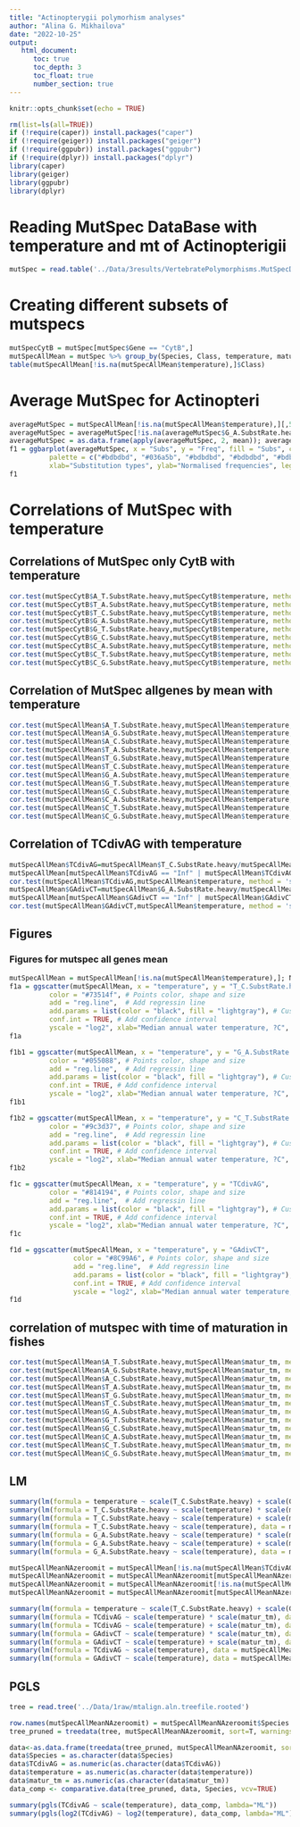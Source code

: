 ```yaml
---
title: "Actinopterygii polymorhism analyses"
author: "Alina G. Mikhailova"
date: "2022-10-25"
output:    
   html_document:
      toc: true
      toc_depth: 3
      toc_float: true
      number_section: true
---
```


```r
knitr::opts_chunk$set(echo = TRUE)
```

```r
rm(list=ls(all=TRUE))
if (!require(caper)) install.packages("caper")
if (!require(geiger)) install.packages("geiger")
if (!require(ggpubr)) install.packages("ggpubr")
if (!require(dplyr)) install.packages("dplyr")
library(caper)
library(geiger)
library(ggpubr)
library(dplyr)
```

# Reading MutSpec DataBase with temperature and mt of Actinopterigii 

```r
mutSpec = read.table('../Data/3results/VertebratePolymorphisms.MutSpecData.txt', header = TRUE)
```

# Creating different subsets of mutspecs
```r
mutSpecCytB = mutSpec[mutSpec$Gene == "CytB",]
mutSpecAllMean = mutSpec %>% group_by(Species, Class, temperature, matur_tm); mutSpecAllMean = mutSpecAllMean %>% summarise(A_C.SubstRate.heavy=mean(A_C.SubstRate.heavy), A_G.SubstRate.heavy=mean(A_G.SubstRate.heavy), A_T.SubstRate.heavy=mean(A_T.SubstRate.heavy), C_A.SubstRate.heavy=mean(C_A.SubstRate.heavy), C_G.SubstRate.heavy=mean(C_G.SubstRate.heavy), C_T.SubstRate.heavy=mean(C_T.SubstRate.heavy), G_A.SubstRate.heavy=mean(G_A.SubstRate.heavy), G_C.SubstRate.heavy=mean(G_C.SubstRate.heavy), G_T.SubstRate.heavy=mean(G_T.SubstRate.heavy), T_A.SubstRate.heavy=mean(T_A.SubstRate.heavy), T_C.SubstRate.heavy=mean(T_C.SubstRate.heavy), T_G.SubstRate.heavy=mean(T_G.SubstRate.heavy))
table(mutSpecAllMean[!is.na(mutSpecAllMean$temperature),]$Class)
```
# Average MutSpec for Actinopteri
```r
averageMutSpec = mutSpecAllMean[!is.na(mutSpecAllMean$temperature),][,5:16]; summary(averageMutSpec)
averageMutSpec = averageMutSpec[!is.na(averageMutSpec$G_A.SubstRate.heavy) & !is.na(averageMutSpec$G_C.SubstRate.heavy) & !is.na(averageMutSpec$G_T.SubstRate.heavy),]; summary(averageMutSpec)
averageMutSpec = as.data.frame(apply(averageMutSpec, 2, mean)); averageMutSpec$Subs = row.names(averageMutSpec); names(averageMutSpec) = c("Freq", "Subs")
f1 = ggbarplot(averageMutSpec, x = "Subs", y = "Freq", fill = "Subs", color = "Subs",
          palette = c("#bdbdbd", "#036a5b", "#bdbdbd", "#bdbdbd", "#bdbdbd", "#9c3d37", "#055088", "#bdbdbd", "#bdbdbd", "#bdbdbd", "#73514f", "#bdbdbd"), 
          xlab="Substitution types", ylab="Normalised frequencies", legend = "none")  
f1
```

# Correlations of MutSpec with temperature
## Correlations of MutSpec only CytB with temperature

```r
cor.test(mutSpecCytB$A_T.SubstRate.heavy,mutSpecCytB$temperature, method = 'spearman')   
cor.test(mutSpecCytB$T_A.SubstRate.heavy,mutSpecCytB$temperature, method = 'spearman')   
cor.test(mutSpecCytB$T_C.SubstRate.heavy,mutSpecCytB$temperature, method = 'spearman')       
cor.test(mutSpecCytB$G_A.SubstRate.heavy,mutSpecCytB$temperature, method = 'spearman')    
cor.test(mutSpecCytB$G_T.SubstRate.heavy,mutSpecCytB$temperature, method = 'spearman')    
cor.test(mutSpecCytB$G_C.SubstRate.heavy,mutSpecCytB$temperature, method = 'spearman')    
cor.test(mutSpecCytB$C_A.SubstRate.heavy,mutSpecCytB$temperature, method = 'spearman')     
cor.test(mutSpecCytB$C_T.SubstRate.heavy,mutSpecCytB$temperature, method = 'spearman')     
cor.test(mutSpecCytB$C_G.SubstRate.heavy,mutSpecCytB$temperature, method = 'spearman')    
```

## Correlation of MutSpec allgenes by mean with temperature


```r
cor.test(mutSpecAllMean$A_T.SubstRate.heavy,mutSpecAllMean$temperature, method = 'spearman')   
cor.test(mutSpecAllMean$A_G.SubstRate.heavy,mutSpecAllMean$temperature, method = 'spearman')      
cor.test(mutSpecAllMean$A_C.SubstRate.heavy,mutSpecAllMean$temperature, method = 'spearman')      
cor.test(mutSpecAllMean$T_A.SubstRate.heavy,mutSpecAllMean$temperature, method = 'spearman')   
cor.test(mutSpecAllMean$T_G.SubstRate.heavy,mutSpecAllMean$temperature, method = 'spearman')   
cor.test(mutSpecAllMean$T_C.SubstRate.heavy,mutSpecAllMean$temperature, method = 'spearman')       
cor.test(mutSpecAllMean$G_A.SubstRate.heavy,mutSpecAllMean$temperature, method = 'spearman')    
cor.test(mutSpecAllMean$G_T.SubstRate.heavy,mutSpecAllMean$temperature, method = 'spearman')    
cor.test(mutSpecAllMean$G_C.SubstRate.heavy,mutSpecAllMean$temperature, method = 'spearman')    
cor.test(mutSpecAllMean$C_A.SubstRate.heavy,mutSpecAllMean$temperature, method = 'spearman')     
cor.test(mutSpecAllMean$C_T.SubstRate.heavy,mutSpecAllMean$temperature, method = 'spearman')     
cor.test(mutSpecAllMean$C_G.SubstRate.heavy,mutSpecAllMean$temperature, method = 'spearman')   
```
## Correlation of TCdivAG with temperature

```r
mutSpecAllMean$TCdivAG=mutSpecAllMean$T_C.SubstRate.heavy/mutSpecAllMean$A_G.SubstRate.heavy
mutSpecAllMean[mutSpecAllMean$TCdivAG == "Inf" | mutSpecAllMean$TCdivAG == "NaN",]$TCdivAG = NA
cor.test(mutSpecAllMean$TCdivAG,mutSpecAllMean$temperature, method = 'spearman')
mutSpecAllMean$GAdivCT=mutSpecAllMean$G_A.SubstRate.heavy/mutSpecAllMean$C_T.SubstRate.heavy
mutSpecAllMean[mutSpecAllMean$GAdivCT == "Inf" | mutSpecAllMean$GAdivCT == "NaN" | is.na(mutSpecAllMean$GAdivCT),]$GAdivCT = NA
cor.test(mutSpecAllMean$GAdivCT,mutSpecAllMean$temperature, method = 'spearman')
```
## Figures
### Figures for mutspec all genes mean

```r
mutSpecAllMean = mutSpecAllMean[!is.na(mutSpecAllMean$temperature),]; N = as.character(paste("N", nrow(mutSpecAllMean), sep="")) #delete NA
f1a = ggscatter(mutSpecAllMean, x = "temperature", y = "T_C.SubstRate.heavy",
          color = "#73514f", # Points color, shape and size
          add = "reg.line",  # Add regressin line
          add.params = list(color = "black", fill = "lightgray"), # Customize reg. line
          conf.int = TRUE, # Add confidence interval
          yscale = "log2", xlab="Median annual water temperature, ?C", ylab="log2 AH>GH") + stat_cor(method = "spearman", aes(label = paste(..r.label.., ..p.label.., ..N.., sep = "~`,`~")))
f1a
```

```r
f1b1 = ggscatter(mutSpecAllMean, x = "temperature", y = "G_A.SubstRate.heavy",
          color = "#055088", # Points color, shape and size
          add = "reg.line",  # Add regressin line
          add.params = list(color = "black", fill = "lightgray"), # Customize reg. line
          conf.int = TRUE, # Add confidence interval
          yscale = "log2", xlab="Median annual water temperature, ?C", ylab="log2 CH>TH")+ stat_cor(method = "spearman", aes(label = paste(..r.label.., ..p.label.., ..N.., sep = "~`,`~")))
f1b1
```   

```r
f1b2 = ggscatter(mutSpecAllMean, x = "temperature", y = "C_T.SubstRate.heavy",
          color = "#9c3d37", # Points color, shape and size
          add = "reg.line",  # Add regressin line
          add.params = list(color = "black", fill = "lightgray"), # Customize reg. line
          conf.int = TRUE, # Add confidence interval
          yscale = "log2", xlab="Median annual water temperature, ?C", ylab="log2 GH>AH")+ stat_cor(method = "spearman", aes(label = paste(..r.label.., ..p.label.., ..N.., sep = "~`,`~")))
f1b2
```       

```r
f1c = ggscatter(mutSpecAllMean, x = "temperature", y = "TCdivAG",
          color = "#814194", # Points color, shape and size
          add = "reg.line",  # Add regressin line
          add.params = list(color = "black", fill = "lightgray"), # Customize reg. line
          conf.int = TRUE, # Add confidence interval
          yscale = "log2", xlab="Median annual water temperature, ?C", ylab="log2 A_GdivT_C")+ stat_cor(method = "spearman", aes(label = paste(..r.label.., ..p.label.., ..N.., sep = "~`,`~")))
f1c
``` 
```r
f1d = ggscatter(mutSpecAllMean, x = "temperature", y = "GAdivCT",
                color = "#8C99A6", # Points color, shape and size
                add = "reg.line",  # Add regressin line
                add.params = list(color = "black", fill = "lightgray"), # Customize reg. line
                conf.int = TRUE, # Add confidence interval
                yscale = "log2", xlab="Median annual water temperature, ?C", ylab="log2 C_TdivG_A")+ stat_cor(method = "spearman", aes(label = paste(..r.label.., ..p.label.., ..N.., sep = "~`,`~")))
f1d
``` 


## correlation of mutspec with time of maturation in fishes

```r
cor.test(mutSpecAllMean$A_T.SubstRate.heavy,mutSpecAllMean$matur_tm, method = 'spearman')   
cor.test(mutSpecAllMean$A_G.SubstRate.heavy,mutSpecAllMean$matur_tm, method = 'spearman')      
cor.test(mutSpecAllMean$A_C.SubstRate.heavy,mutSpecAllMean$matur_tm, method = 'spearman')      
cor.test(mutSpecAllMean$T_A.SubstRate.heavy,mutSpecAllMean$matur_tm, method = 'spearman')   
cor.test(mutSpecAllMean$T_G.SubstRate.heavy,mutSpecAllMean$matur_tm, method = 'spearman')   
cor.test(mutSpecAllMean$T_C.SubstRate.heavy,mutSpecAllMean$matur_tm, method = 'spearman')       
cor.test(mutSpecAllMean$G_A.SubstRate.heavy,mutSpecAllMean$matur_tm, method = 'spearman')    
cor.test(mutSpecAllMean$G_T.SubstRate.heavy,mutSpecAllMean$matur_tm, method = 'spearman')    
cor.test(mutSpecAllMean$G_C.SubstRate.heavy,mutSpecAllMean$matur_tm, method = 'spearman')    
cor.test(mutSpecAllMean$C_A.SubstRate.heavy,mutSpecAllMean$matur_tm, method = 'spearman')     
cor.test(mutSpecAllMean$C_T.SubstRate.heavy,mutSpecAllMean$matur_tm, method = 'spearman')     
cor.test(mutSpecAllMean$C_G.SubstRate.heavy,mutSpecAllMean$matur_tm, method = 'spearman') 
```
## LM
```r
summary(lm(formula = temperature ~ scale(T_C.SubstRate.heavy) + scale(G_A.SubstRate.heavy), data = mutSpecAllMean))
summary(lm(formula = T_C.SubstRate.heavy ~ scale(temperature) * scale(matur_tm), data = mutSpecAllMean))
summary(lm(formula = T_C.SubstRate.heavy ~ scale(temperature) + scale(matur_tm), data = mutSpecAllMean))
summary(lm(formula = T_C.SubstRate.heavy ~ scale(temperature), data = mutSpecAllMean))
summary(lm(formula = G_A.SubstRate.heavy ~ scale(temperature) * scale(matur_tm), data = mutSpecAllMean))
summary(lm(formula = G_A.SubstRate.heavy ~ scale(temperature) + scale(matur_tm), data = mutSpecAllMean))
summary(lm(formula = G_A.SubstRate.heavy ~ scale(temperature), data = mutSpecAllMean))

mutSpecAllMeanNAzeroomit = mutSpecAllMean[!is.na(mutSpecAllMean$TCdivAG),]
mutSpecAllMeanNAzeroomit = mutSpecAllMeanNAzeroomit[mutSpecAllMeanNAzeroomit$TCdivAG != 0,]
mutSpecAllMeanNAzeroomit = mutSpecAllMeanNAzeroomit[!is.na(mutSpecAllMeanNAzeroomit$GAdivCT),]
mutSpecAllMeanNAzeroomit = mutSpecAllMeanNAzeroomit[mutSpecAllMeanNAzeroomit$GAdivCT != 0,]

summary(lm(formula = temperature ~ scale(T_C.SubstRate.heavy) + scale(G_A.SubstRate.heavy) + scale(TCdivAG) + scale(GAdivCT), data = mutSpecAllMeanNAzeroomit))
summary(lm(formula = TCdivAG ~ scale(temperature) * scale(matur_tm), data = mutSpecAllMeanNAzeroomit))
summary(lm(formula = TCdivAG ~ scale(temperature) + scale(matur_tm), data = mutSpecAllMeanNAzeroomit))
summary(lm(formula = GAdivCT ~ scale(temperature) * scale(matur_tm), data = mutSpecAllMeanNAzeroomit))
summary(lm(formula = GAdivCT ~ scale(temperature) + scale(matur_tm), data = mutSpecAllMeanNAzeroomit))
summary(lm(formula = TCdivAG ~ scale(temperature), data = mutSpecAllMeanNAzeroomit))
summary(lm(formula = GAdivCT ~ scale(temperature), data = mutSpecAllMeanNAzeroomit))

``` 
## PGLS
```r
tree = read.tree('../Data/1raw/mtalign.aln.treefile.rooted')

row.names(mutSpecAllMeanNAzeroomit) = mutSpecAllMeanNAzeroomit$Species
tree_pruned = treedata(tree, mutSpecAllMeanNAzeroomit, sort=T, warnings=T)$phy

data<-as.data.frame(treedata(tree_pruned, mutSpecAllMeanNAzeroomit, sort=T, warnings=T)$data)
data$Species = as.character(data$Species)
data$TCdivAG = as.numeric(as.character(data$TCdivAG))
data$temperature = as.numeric(as.character(data$temperature))
data$matur_tm = as.numeric(as.character(data$matur_tm))
data_comp <- comparative.data(tree_pruned, data, Species, vcv=TRUE)

summary(pgls(TCdivAG ~ scale(temperature), data_comp, lambda="ML"))
summary(pgls(log2(TCdivAG) ~ log2(temperature), data_comp, lambda="ML"))
```